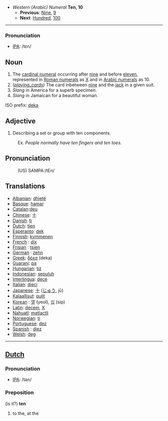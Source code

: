 *''Western (Arabic) Numeral'' '''Ten, 10'''
**'''Previous''': [[Nine]], [[9]]
**'''Next''': [[Hundred]], [[100]]

----
=== Pronunciation ===
*[[w:IPA|IPA]]: /tɛn/


==Noun==
# The [[cardinal numeral]] occurring after [[nine]] and before [[eleven]], represented in [[Roman numerals]] as [[X]] and in [[Arabic numerals]] as 10.
# (<i>[[playing_cards]]</i>) The card inbetween [[nine]] and the [[jack]] in a given suit.
# ''Slang'' in America for a superb specimen.
# ''Slang'' in Jamaican for a beautiful woman. 

ISO prefix: [[deka]]

==Adjective==
# Describing a set or group with ten components. 
:Ex. ''People normally have ten fingers and ten toes.''

==Pronunciation==
:(US) SAMPA:/tEn/

==Translations==
*[[Albanian]]: [[dhjetë]]
*[[Basque]]: [[hamar]]
*[[Catalan]]:[[deu]]
*[[Chinese]]: [[十]]
*[[Danish]]: [[ti]]
*[[Dutch]]: [[tien]]
*[[Esperanto]]: [[dek]]
*[[Finnish]]: [[kymmenen]]
*[[French]] : [[dix]]
*[[Frisian]] : [[tsien]]
*[[German]] : [[zehn]]
*[[Greek]]: [[δέκα]] (deka)
*[[Guarani]]: [[pa]]
*[[Hungarian]]: [[tíz]]
*[[Indonesian]]: [[sepuluh]]
*[[Interlingua]]: [[dece]]
*[[Italian]]: [[dieci]]
*[[Japanese]]: [[十]] ([[じゅう]], jū)
*[[Kalaallisut]]: [[qulit]]
*[[Korean]] : [[열]] (yeol), [[십]] (sip)
*[[Latin]]: [[decem]], [[X]]
*[[Nahuatl]]: [[matlactli]]
*[[Norwegian]]: [[ti]]
*[[Portuguese]]: [[dez]]
*[[Spanish]] : [[diez]]
*[[Welsh]]: [[deg]]

----

==[[Dutch]]==

=== Pronunciation ===
*[[w:IPA|IPA]]: /tən/

===Preposition=== (is it?)
'''ten'''

# to the, at the